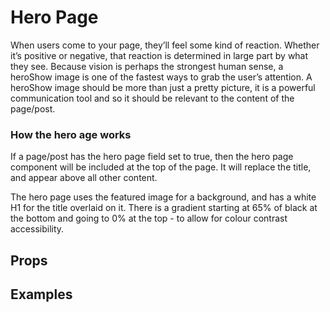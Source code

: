 
<Meta title="2 Pattern Library/Structure/Hero Show" component={HeroShow} />

# Hero Page

When users come to your page, they’ll feel some kind of reaction. Whether it’s positive or negative, that reaction is determined in large part by what they see. Because vision is perhaps the strongest human sense, a heroShow image is one of the fastest ways to grab the user’s attention. A heroShow image should be more than just a pretty picture, it is a powerful communication tool and so it should be relevant to the content of the page/post.

### How the hero  age works
 
If a page/post has the hero page field set to true, then the hero page component will be included at the top of the page. It will replace the title, and appear above all other content. 

The hero page uses the featured image for a background, and has a white H1 for the title overlaid on it. There is a gradient starting at 65% of black at the bottom and going to 0% at the top - to allow for colour contrast accessibility. 

## Props 

<Props of={HeroShow} />

## Examples 

<Preview>
    <Story name="Film with 1 performance - specific time">
        <div style={{
            padding: "10px",
            maxWidth: "1000px",
            margin: "0 auto"
        }}>
            <HeroShow 
                image1920x1080="https://player.bfi.org.uk/sites/default/files/styles/landscape_960x540/public/hero-images/lynn_lucy-1920.jpg?itok=KIE4JhQI"
                image192x108="https://player.bfi.org.uk/sites/default/files/styles/landscape_960x540/public/hero-images/lynn_lucy-1920.jpg?itok=KIE4JhQI"
                title="Lynn + Lucy"
                standfirst="Lynn + Lucy premieres online at London Film Festival. A lifelong friendship is tested by tragedy in this atmospheric and intense first feature from acclaimed British shorts director Fyzal Boulifa."
                dateTimeStart="2020-10-08T13:00"
                dateTimeStart="2020-10-08T14:28"
            />
        </div>
    </Story>
</Preview>

<Preview>
    <Story name="Film with 1 performance - full festival">
        <div style={{
            padding: "10px",
            maxWidth: "1000px",
            margin: "0 auto"
        }}>
            <HeroShow 
                image1920x1080="https://player.bfi.org.uk/sites/default/files/styles/landscape_960x540/public/hero-images/lynn_lucy-1920.jpg?itok=KIE4JhQI"
                image192x108="https://player.bfi.org.uk/sites/default/files/styles/landscape_960x540/public/hero-images/lynn_lucy-1920.jpg?itok=KIE4JhQI"
                title="Lynn + Lucy"
                standfirst="Lynn + Lucy premieres online at London Film Festival. A lifelong friendship is tested by tragedy in this atmospheric and intense first feature from acclaimed British shorts director Fyzal Boulifa."
                dateTimeStart="2020-10-08T13:00"
                dateTimeEnd="2020-10-18T23:55"
            />
        </div>
    </Story>
</Preview>

